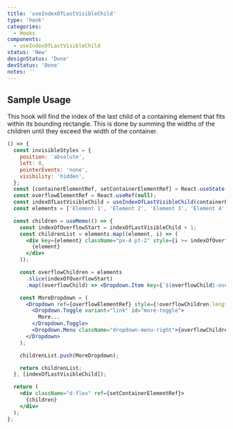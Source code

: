 ```yaml
---
title: 'useIndexOfLastVisibleChild'
type: 'hook'
categories:
  - Hooks
components:
  - useIndexOfLastVisibleChild
status: 'New'
designStatus: 'Done'
devStatus: 'Done'
notes: ''
---
```


## Sample Usage

This hook will find the index of the last child of a containing element
that fits within its bounding rectangle. This is done by summing the widths
of the children until they exceed the width of the container.

```jsx live
() => {
  const invisibleStyles = {
    position: 'absolute',
    left: 0,
    pointerEvents: 'none',
    visibility: 'hidden',
  };
  const [containerElementRef, setContainerElementRef] = React.useState(null);
  const overflowElementRef = React.useRef(null);
  const indexOfLastVisibleChild = useIndexOfLastVisibleChild(containerElementRef, overflowElementRef.current);
  const elements = ['Element 1', 'Element 2', 'Element 3', 'Element 4', 'Element 5', 'Element 6', 'Element 7'];

  const children = useMemo(() => {
    const indexOfOverflowStart = indexOfLastVisibleChild + 1;
    const childrenList = elements.map((element, i) => (
      <div key={element} className="px-4 pt-2" style={i >= indexOfOverflowStart ? invisibleStyles : {}}>
        {element}
      </div>
    ));

    const overflowChildren = elements
      .slice(indexOfOverflowStart)
      .map((overflowChild) => <Dropdown.Item key={`${overflowChild}-overflow`}>{overflowChild}</Dropdown.Item>);

    const MoreDropdown = (
      <Dropdown ref={overflowElementRef} style={!overflowChildren.length ? invisibleStyles : {}} key="overflow-example">
        <Dropdown.Toggle variant="link" id="more-toggle">
          More...
        </Dropdown.Toggle>
        <Dropdown.Menu className="dropdown-menu-right">{overflowChildren}</Dropdown.Menu>
      </Dropdown>
    );

    childrenList.push(MoreDropdown);

    return childrenList;
  }, [indexOfLastVisibleChild]);

  return (
    <div className="d-flex" ref={setContainerElementRef}>
      {children}
    </div>
  );
};
```
